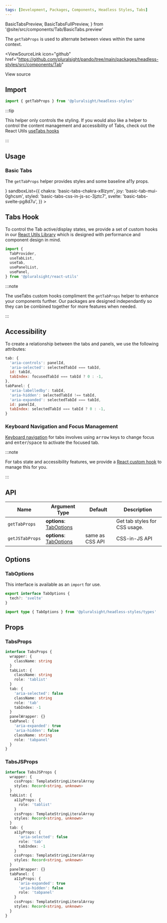 ```yaml
---
tags: [Development, Packages, Components, Headless Styles, Tabs]
---
```


<!-- TODO: As of 2.0.0-beta.17 live-codeblock do not support imports. -->
<!-- Keep an eye out so we can kill the components we are importing in. -->
<!-- https://docusaurus.io/docs/markdown-features/code-blocks#imports -->

  BasicTabsPreview,
  BasicTabsFullPreview,
} from '@site/src/components/Tab/BasicTabs.preview'

The `getTabProps` is used to alternate between views within the same context.

<ViewSourceLink
  icon="github"
  href="https://github.com/pluralsight/pando/tree/main/packages/headless-styles/src/components/Tab"
>
  View source
</ViewSourceLink>

## Import

```javascript
import { getTabProps } from '@pluralsight/headless-styles'
```

:::tip

This helper only controls the styling. If you would also like a helper to control the content management and accessibility of Tabs, check out the React Utils [useTabs hooks](../react-utils/use-tabs.mdx)

:::

## Usage

### Basic Tabs

The `getTabProps` helper provides styles and some baseline a11y props.

<BasicTabs />
<LiveExampleTabs
  fullCode={<BasicTabsFullPreview />}
  sandboxList={{
    chakra: 'basic-tabs-chakra-x8lzym',
    joy: 'basic-tab-mui-0ghcsm',
    styled: 'basic-tabs-css-in-js-sc-3jztc7',
    svelte: 'basic-tabs-svelte-pg8d7u',
  }}
>
  <BasicTabsPreview />
</LiveExampleTabs>

## Tabs Hook

To control the Tab active/display states, we provide a set of custom hooks in our [React Utils Library](../react-utils/use-tabs.mdx) which is designed with performance and component design in mind.

```js
import {
  TabProvider,
  useTabList,
  useTab,
  usePanelList,
  usePanel,
} from '@pluralsight/react-utils'
```

:::note

The useTabs custom hooks compliment the `getTabProps` helper to enhance your components further. Our packages are designed independantly so they can be combined together for more features when needed.

:::

## Accessibility

To create a relationship between the tabs and panels, we use the following attributes:

```js
tab: {
  'aria-controls': panelId,
  'aria-selected': selectedTabId === tabId,
  id: tabId,
  tabIndex: focusedTabId === tabId ? 0 : -1,
},
tabPanel: {
  'aria-labelledby': tabId,
  'aria-hidden': selectedTabId !== tabId,
  'aria-expanded': selectedTabId === tabId,
  id: panelId,
  tabIndex: selectedTabId === tabId ? 0 : -1,
}

```

### Keyboard Navigation and Focus Management

[Keyboard navigation](https://developer.mozilla.org/en-US/docs/Web/Accessibility/ARIA/Roles/tablist_role#keyboard_interactions)
for tabs involves using <kbd>arrow</kbd> keys to change focus and <kbd>enter</kbd>/<kbd>space</kbd> to activate the focused tab.

:::note

For tabs state and accessibility features, we provide a [React custom hook](../react-utils/use-tabs.mdx) to manage this for you.

:::

## API

| Name            | Argument Type                          | Default         | Description                   |
| --------------- | -------------------------------------- | --------------- | ----------------------------- |
| `getTabProps`   | **options**: [TabOptions](#taboptions) |                 | Get tab styles for CSS usage. |
| `getJSTabProps` | **options**: [TabOptions](#taboptions) | same as CSS API | CSS-in-JS API                 |

## Options

### TabOptions

This interface is available as an `import` for use.

```typescript
export interface TabOptions {
  tech?: 'svelte'
}
```

```typescript title="Import example"
import type { TabOptions } from '@pluralsight/headless-styles/types'
```

## Props

### TabsProps

```typescript
interface TabsProps {
  wrapper: {
    className: string
  }
  tabList: {
    className: string
    role: 'tablist'
  }
  tab: {
    'aria-selected': false
    className: string
    role: 'tab'
    tabIndex: -1
  }
  panelWrapper: {}
  tabPanel: {
    'aria-expanded': true
    'aria-hidden': false
    className: string
    role: 'tabpanel'
  }
}
```

### TabsJSProps

```typescript
interface TabsJSProps {
  wrapper: {
    cssProps: TemplateStringLiteralArray
    styles: Record<string, unknown>
  }
  tabList: {
    a11yProps: {
      role: 'tablist'
    }
    cssProps: TemplateStringLiteralArray
    styles: Record<string, unknown>
  }
  tab: {
    a11yProps: {
      'aria-selected': false
      role: 'tab'
      tabIndex: -1
    }
    cssProps: TemplateStringLiteralArray
    styles: Record<string, unknown>
  }
  panelWrapper: {}
  tabPanel: {
    a11yProps: {
      'aria-expanded': true
      'aria-hidden': false
      role: 'tabpanel'
    }
    cssProps: TemplateStringLiteralArray
    styles: Record<string, unknown>
  }
}
```
